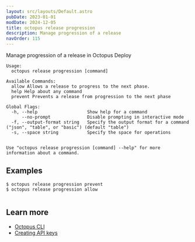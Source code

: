 ```yaml
---
layout: src/layouts/Default.astro
pubDate: 2023-01-01
modDate: 2024-12-05
title: octopus release progression
description: Manage progression of a release
navOrder: 115
---
```


Manage progression of a release in Octopus Deploy

```
Usage:
  octopus release progression [command]

Available Commands:
  allow Allows a release to progress to the next phase.
  help Help about any command
  prevent Prevents a release from progression to the next phase

Global Flags:
  -h, --help                   Show help for a command
      --no-prompt              Disable prompting in interactive mode
  -f, --output-format string   Specify the output format for a command ("json", "table", or "basic") (default "table")
  -s, --space string           Specify the space for operations


Use "octopus release progression [command] --help" for more information about a command.
```

## Examples

<SamplesInstance />

```
$ octopus release progression prevent
$ octopus release progression allow


```

## Learn more

- [Octopus CLI](/docs/octopus-rest-api/cli)
- [Creating API keys](/docs/octopus-rest-api/how-to-create-an-api-key)